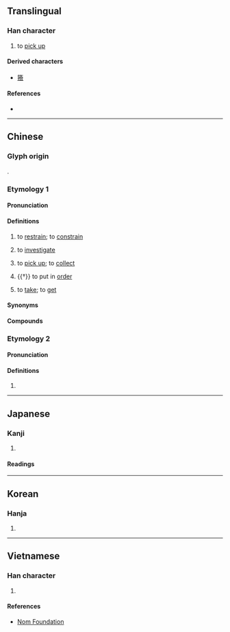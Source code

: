 {{also|𢮦|捡}}
{{character info}}
==Translingual==
{{Han simplified forms|撿|𢮦|捡|ex=y}}

===Han character===
{{Han char|rn=64|rad=手|as=13|sn=16|four=58086|canj=QOMO|ids=⿰扌僉}}

# to [[pick up]]

====Derived characters====
* [[籡]]

====References====
* {{Han ref|kx=0457.240|dkj=12779|dj=0806.070|hdz=31970.150|uh=64BF|ud=25791|bh=BEDF|bd=48863}}

----

==Chinese==

===Glyph origin===
{{Han etym}}
{{Han compound|手|僉|ls=psc|c1=s|c2=p|t1=hand}}.

===Etymology 1===
{{zh-forms|s=捡|alt=檢,揀,拣-second round simplified}}

====Pronunciation====
{{zh-pron
|m=jiǎn
|c=gim2
|h=pfs=kiám
|md=
|mn=kiám
|mn-t=giam2
|w=
|mc=n
|oc=2
|cat=v
}}

====Definitions====
{{zh-hanzi}}

# {{zh-o}} {{zh-alt-lb|檢}} to [[restrain]]; to [[constrain]]
# {{zh-o}} {{zh-alt-lb|檢}} to [[investigate]]
# to [[pick up]]; to [[collect]]
#: {{zh-x|撿 柴|to collect firewood}}
#: {{zh-x|他 剛剛 在 路 上 撿 到 一百 塊 錢。|He picked up $100 off the ground just now.}}
# {{†}} to put in [[order]]
# {{lb|zh|dialectal Hakka}} to [[take]]; to [[get]]

====Synonyms====
{{zh-dial|拿}}

====Compounds====
{{zh-der|撿場|撿了芝麻，丟了西瓜|撿洋落兒|你丟我撿|撿現成|撿便宜|撿字紙|撿骨|撿漏|挑撿|撿拾|撿金|撿起|撿破爛|撿柴}}

===Etymology 2===
{{zh-forms|s=捡}}

====Pronunciation====
{{zh-pron
|m=liǎn
|c=
|mc=y
|oc=1
|cat=v
}}

====Definitions====
{{zh-hanzi}}

# {{rfdef|zh}}

{{zh-cat|Elementary}}

----

==Japanese==
{{ja-kanji forms|𢮦|撿}}

===Kanji===
{{ja-kanji|grade=|rs=手13|shin=𢮦}}

# {{rfdef|ja|sort=手13}}

====Readings====
{{ja-readings
|goon=けん
|kanon=けん
|kanyoon=れん
|kun=こまね-く
}}

----

==Korean==

===Hanja===
{{ko-hanja|hangeul=검|eumhun=|rv=geom|mr=kŏm|y=kem}}

# {{rfdef|ko|sort=手13}}

----

==Vietnamese==

===Han character===
{{vi-readings|rs=手13|reading=kiểm}}

# {{rfdef|vi|sort=手13}}

====References====
* [http://nomfoundation.org/common/nom_details.php?codepoint=64bf Nom Foundation]